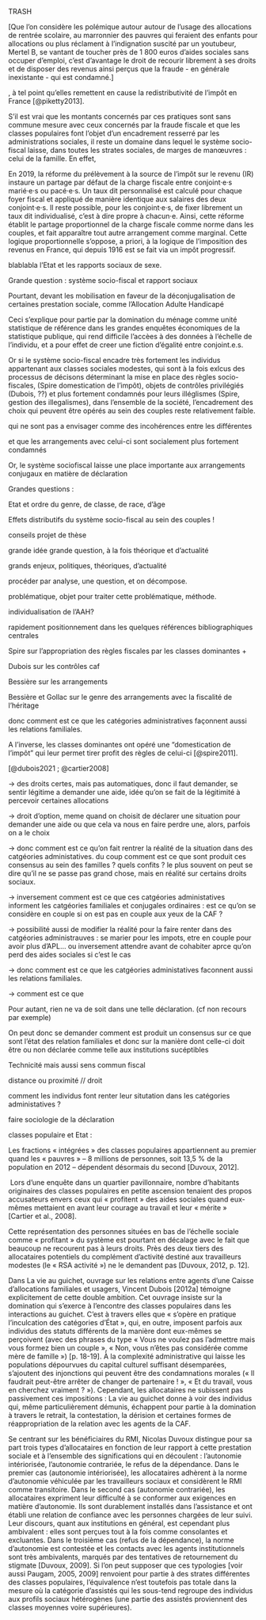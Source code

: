 TRASH

[Que l'on considère les polémique autour autour de l'usage des allocations de rentrée scolaire, au marronnier des pauvres qui feraient des enfants pour allocations ou plus réclament à l'indignation suscité par un youtubeur, Mertel B, se vantant de toucher près de 1 800 euros d'aides sociales sans occuper d'emploi, c'est d'avantage le droit de recourir librement à ses droits et de disposer des revenus ainsi perçus que la fraude - en générale inexistante - qui est condamné.]

, à tel point qu'elles remettent en cause la redistributivité de l'impôt en France [@piketty2013].

S'il est vrai que les montants concernés par ces pratiques sont sans commune mesure avec ceux concernés par la fraude fiscale et que les classes populaires font l'objet d'un encadrement resserré par les administrations sociales, il reste un domaine dans lequel le système socio-fiscal laisse, dans toutes les strates sociales, de marges de manœuvres : celui de la famille. En effet,

En 2019, la réforme du prélèvement à la source de l'impôt sur le revenu (IR) instaure un partage par défaut de la charge fiscale entre conjoint·e·s marié·e·s ou pacé·e·s. Un taux dit personnalisé est calculé pour chaque foyer fiscal et appliqué de manière identique aux salaires des deux conjoint·e·s. Il reste possible, pour les conjoint·e·s, de fixer librement un taux dit individualisé, c'est à dire propre à chacun·e. Ainsi, cette réforme établit le partage proportionnel de la charge fiscale comme norme dans les couples, et fait apparaître tout autre arrangement comme marginal. Cette logique proportionnelle s'oppose, a priori, à la logique de l'imposition des revenus en France, qui depuis 1916 est se fait via un impôt progressif.

blablabla l'Etat et les rapports sociaux de sexe.

Grande question : système socio-fiscal et rapport sociaux

Pourtant, devant les mobilisation en faveur de la déconjugalisation de certaines prestation sociale, comme l'Allocation Adulte Handicapé

Ceci s'explique pour partie par la domination du ménage comme unité statistique de référence dans les grandes enquêtes économiques de la statistique publique, qui rend difficile l'accèes à des données à l'échelle de l'individu, et a pour effet de creer une fiction d'égalité entre conjoint.e.s.

Or si le système socio-fiscal encadre très fortement les individus appartenant aux classes sociales modestes, qui sont à la fois exlcus des processus de décisons déterminant la mise en place des règles socio-fiscales, (Spire domestication de l'impôt), objets de contrôles privilégiés (Dubois, ??) et plus fortement condamnés pour leurs illéglismes (Spire, gestion des illegalismes), dans l'ensemble de la société, l'encadrement des choix qui peuvent être opérés au sein des couples reste relativement faible.

qui ne sont pas a envisager comme des incohérences entre les différentes

et que les arrangements avec celui-ci sont socialement plus fortement condamnés

Or, le système sociofiscal laisse une place importante aux arrangements conjugaux en matière de déclaration

Grandes questions :

Etat et ordre du genre, de classe, de race, d'âge

Effets distributifs du système socio-fiscal au sein des couples !

conseils projet de thèse

grande idée grande question, à la fois théorique et d'actualité

grands enjeux, politiques, théoriques, d'actualité

procéder par analyse, une question, et on décompose.

problématique, objet pour traiter cette problématique, méthode.

individualisation de l'AAH?

rapidement positionnement dans les quelques références bibliographiques centrales

Spire sur l'appropriation des règles fiscales par les classes dominantes +

Dubois sur les contrôles caf

Bessière sur les arrangements

Bessière et Gollac sur le genre des arrangements avec la fiscalité de l'héritage

donc comment est ce que les catégories administratives façonnent aussi les relations familiales.

A l'inverse, les classes dominantes ont opéré une "domestication de l'impôt" qui leur permet tirer profit des règles de celui-ci [@spire2011].

[@dubois2021 ; @cartier2008]

-> des droits certes, mais pas automatiques, donc il faut demander, se sentir légitime a demander une aide, idée qu'on se fait de la légitimité à percevoir certaines allocations

-> droit d'option, meme quand on choisit de déclarer une situation pour demander une aide ou que cela va nous en faire perdre une, alors, parfois on a le choix

-> donc comment est ce qu'on fait rentrer la réalité de la situation dans des catgéories administatives. du coup comment est ce que sont produit ces consensus au sein des familles ? quels confits ? le plus souvent on peut se dire qu'il ne se passe pas grand chose, mais en réalité sur certains droits sociaux.

-> inversement comment est ce que ces catgéories administatives informent les catgéories familiales et conjugales ordinaires : est ce qu'on se considère en couple si on est pas en couple aux yeux de la CAF ?

-> possibilité aussi de modifier la réalité pour la faire renter dans des catgéories administrauves : se marier pour les impots, etre en couple pour avoir plus d'APL… ou inversement attendre avant de cohabiter aprce qu'on perd des aides sociales si c'est le cas

-> donc comment est ce que les catgéories administatives faconnent aussi les relations familiales.

-> comment est ce que

Pour autant, rien ne va de soit dans une telle déclaration. (cf non recours par exemple)

On peut donc se demander comment est produit un consensus sur ce que sont l'état des relation familiales et donc sur la manière dont celle-ci doit être ou non déclarée comme telle aux institutions sucéptibles

Technicité mais aussi sens commun fiscal

distance ou proximité // droit

comment les individus font renter leur situtation dans les catégories administatives ?

faire sociologie de la déclaration

classes populaire et Etat :

Les fractions « intégrées » des classes populaires appartiennent au premier quand les « pauvres » – 8 millions de personnes, soit 13,5 % de la population en 2012 – dépendent désormais du second [Duvoux, 2012].

 Lors d'une enquête dans un quartier pavillonnaire, nombre d'habitants originaires des classes populaires en petite ascension tenaient des propos accusateurs envers ceux qui « profitent » des aides sociales quand eux-mêmes mettaient en avant leur courage au travail et leur « mérite » [Cartier et al., 2008].

Cette représentation des personnes situées en bas de l'échelle sociale comme « profitant » du système est pourtant en décalage avec le fait que beaucoup ne recourent pas à leurs droits. Près des deux tiers des allocataires potentiels du complément d'activité destiné aux travailleurs modestes (le « RSA activité ») ne le demandent pas [Duvoux, 2012, p. 12].

Dans La vie au guichet, ouvrage sur les relations entre agents d'une Caisse d'allocations familiales et usagers, Vincent Dubois [2012a] témoigne explicitement de cette double ambition. Cet ouvrage insiste sur la domination qui s'exerce à l'encontre des classes populaires dans les interactions au guichet. C'est à travers elles que « s'opère en pratique l'inculcation des catégories d'État », qui, en outre, imposent parfois aux individus des statuts différents de la manière dont eux-mêmes se perçoivent (avec des phrases du type « Vous ne voulez pas l'admettre mais vous formez bien un couple », « Non, vous n'êtes pas considérée comme mère de famille ») [p. 18-19]. À la complexité administrative qui laisse les populations dépourvues du capital culturel suffisant désemparées, s'ajoutent des injonctions qui peuvent être des condamnations morales (« Il faudrait peut-être arrêter de changer de partenaire ! », « Et du travail, vous en cherchez vraiment ? »). Cependant, les allocataires ne subissent pas passivement ces impositions : La vie au guichet donne à voir des individus qui, même particulièrement démunis, échappent pour partie à la domination à travers le retrait, la contestation, la dérision et certaines formes de réappropriation de la relation avec les agents de la CAF.

Se centrant sur les bénéficiaires du RMI, Nicolas Duvoux distingue pour sa part trois types d'allocataires en fonction de leur rapport à cette prestation sociale et à l'ensemble des significations qui en découlent : l'autonomie intériorisée, l'autonomie contrariée, le refus de la dépendance. Dans le premier cas (autonomie intériorisée), les allocataires adhèrent à la norme d'autonomie véhiculée par les travailleurs sociaux et considèrent le RMI comme transitoire. Dans le second cas (autonomie contrariée), les allocataires expriment leur difficulté à se conformer aux exigences en matière d'autonomie. Ils sont durablement installés dans l'assistance et ont établi une relation de confiance avec les personnes chargées de leur suivi. Leur discours, quant aux institutions en général, est cependant plus ambivalent : elles sont perçues tout à la fois comme consolantes et excluantes. Dans le troisième cas (refus de la dépendance), la norme d'autonomie est contestée et les contacts avec les agents institutionnels sont très ambivalents, marqués par des tentatives de retournement du stigmate [Duvoux, 2009]. Si l'on peut supposer que ces typologies [voir aussi Paugam, 2005, 2009] renvoient pour partie à des strates différentes des classes populaires, l'équivalence n'est toutefois pas totale dans la mesure où la catégorie d'assistés qui les sous-tend regroupe des individus aux profils sociaux hétérogènes (une partie des assistés proviennent des classes moyennes voire supérieures).